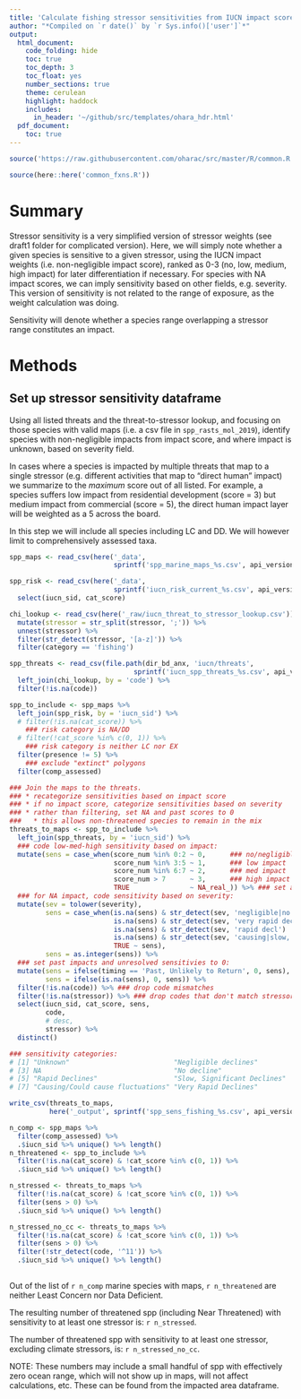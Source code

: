 ```yaml
---
title: 'Calculate fishing stressor sensitivities from IUCN impact scores'
author: "*Compiled on `r date()` by `r Sys.info()['user']`*"
output: 
  html_document:
    code_folding: hide
    toc: true
    toc_depth: 3
    toc_float: yes
    number_sections: true
    theme: cerulean
    highlight: haddock
    includes: 
      in_header: '~/github/src/templates/ohara_hdr.html'
  pdf_document:
    toc: true
---
```


``` r
source('https://raw.githubusercontent.com/oharac/src/master/R/common.R')

source(here::here('common_fxns.R'))
```


# Summary

Stressor sensitivity is a very simplified version of stressor weights (see draft1 folder for complicated version).  Here, we will simply note whether a given species is sensitive to a given stressor, using the IUCN impact weights (i.e. non-negligible impact score), ranked as 0-3 (no, low, medium, high impact) for later differentiation if necessary.  For species with NA impact scores, we can imply sensitivity based on other fields, e.g. severity.  This version of sensitivity is not related to the range of exposure, as the weight calculation was doing.

Sensitivity will denote whether a species range overlapping a stressor range constitutes an impact.

# Methods

## Set up stressor sensitivity dataframe

Using all listed threats and the threat-to-stressor lookup, and focusing on those species with valid maps (i.e. a csv file in `spp_rasts_mol_2019`), identify species with non-negligible impacts from impact score, and where impact is unknown, based on severity field.

In cases where a species is impacted by multiple threats that map to a single stressor (e.g. different activities that map to "direct human" impact) we summarize to the _maximum_ score out of all listed.  For example, a species suffers low impact from residential development (score = 3) but medium impact from commercial (score = 5), the direct human impact layer will be weighted as a 5 across the board.

In this step we will include all species including LC and DD.  We will however limit to comprehensively assessed taxa.

```r
spp_maps <- read_csv(here('_data', 
                          sprintf('spp_marine_maps_%s.csv', api_version)))

spp_risk <- read_csv(here('_data', 
                          sprintf('iucn_risk_current_%s.csv', api_version))) %>%
  select(iucn_sid, cat_score)

chi_lookup <- read_csv(here('_raw/iucn_threat_to_stressor_lookup.csv')) %>%
  mutate(stressor = str_split(stressor, ';')) %>%
  unnest(stressor) %>%
  filter(str_detect(stressor, '[a-z]')) %>%
  filter(category == 'fishing')

spp_threats <- read_csv(file.path(dir_bd_anx, 'iucn/threats',
                               sprintf('iucn_spp_threats_%s.csv', api_version))) %>%
  left_join(chi_lookup, by = 'code') %>%
  filter(!is.na(code))

spp_to_include <- spp_maps %>%
  left_join(spp_risk, by = 'iucn_sid') %>%
  # filter(!is.na(cat_score)) %>%
    ### risk category is NA/DD
  # filter(!cat_score %in% c(0, 1)) %>%
    ### risk category is neither LC nor EX
  filter(presence != 5) %>%
    ### exclude "extinct" polygons
  filter(comp_assessed)

### Join the maps to the threats.
### * recategorize sensitivities based on impact score
### * if no impact score, categorize sensitivities based on severity
### * rather than filtering, set NA and past scores to 0
###   * this allows non-threatened species to remain in the mix
threats_to_maps <- spp_to_include %>%
  left_join(spp_threats, by = 'iucn_sid') %>%
  ### code low-med-high sensitivity based on impact:
  mutate(sens = case_when(score_num %in% 0:2 ~ 0,      ### no/negligible impact
                          score_num %in% 3:5 ~ 1,      ### low impact
                          score_num %in% 6:7 ~ 2,      ### med impact
                          score_num > 7      ~ 3,      ### high impact
                          TRUE               ~ NA_real_)) %>% ### set all else to NA
  ### for NA impact, code sensitivity based on severity:
  mutate(sev = tolower(severity),
         sens = case_when(is.na(sens) & str_detect(sev, 'negligible|no decl') ~ 0,
                          is.na(sens) & str_detect(sev, 'very rapid decl')    ~ 3,
                          is.na(sens) & str_detect(sev, 'rapid decl')         ~ 2,
                          is.na(sens) & str_detect(sev, 'causing|slow, significant') ~ 1,
                          TRUE ~ sens),
         sens = as.integer(sens)) %>%
  ### set past impacts and unresolved sensitivies to 0:
  mutate(sens = ifelse(timing == 'Past, Unlikely to Return', 0, sens),
         sens = ifelse(is.na(sens), 0, sens)) %>%
  filter(!is.na(code)) %>% ### drop code mismatches
  filter(!is.na(stressor)) %>% ### drop codes that don't match stressors
  select(iucn_sid, cat_score, sens, 
         code, 
         # desc, 
         stressor) %>%
  distinct()

### sensitivity categories:
# [1] "Unknown"                          "Negligible declines"             
# [3] NA                                 "No decline"                      
# [5] "Rapid Declines"                   "Slow, Significant Declines"      
# [7] "Causing/Could cause fluctuations" "Very Rapid Declines"   

write_csv(threats_to_maps, 
          here('_output', sprintf('spp_sens_fishing_%s.csv', api_version)))

n_comp <- spp_maps %>% 
  filter(comp_assessed) %>% 
  .$iucn_sid %>% unique() %>% length()
n_threatened <- spp_to_include %>% 
  filter(!is.na(cat_score) & !cat_score %in% c(0, 1)) %>%
  .$iucn_sid %>% unique() %>% length()

n_stressed <- threats_to_maps %>%
  filter(!is.na(cat_score) & !cat_score %in% c(0, 1)) %>%
  filter(sens > 0) %>%
  .$iucn_sid %>% unique() %>% length()

n_stressed_no_cc <- threats_to_maps %>%
  filter(!is.na(cat_score) & !cat_score %in% c(0, 1)) %>%
  filter(sens > 0) %>%
  filter(!str_detect(code, '^11')) %>%
  .$iucn_sid %>% unique() %>% length()
  
```

Out of the list of `r n_comp` marine species with maps, `r n_threatened` are neither Least Concern nor Data Deficient.  

The resulting number of threatened spp (including Near Threatened) with sensitivity to at least one stressor is: `r n_stressed`.

The number of threatened spp with sensitivity to at least one stressor, excluding climate stressors, is: `r n_stressed_no_cc`.

NOTE: These numbers may include a small handful of spp with effectively zero ocean range, which will not show up in maps, will not affect calculations, etc.  These can be found from the impacted area dataframe.
<!-- 6739 comp-assessed mapped species, 1339 spp with category NC to CR, 1066 with sensitivity to stressors, 1015 with sensitivity to non-climate stressors -->

